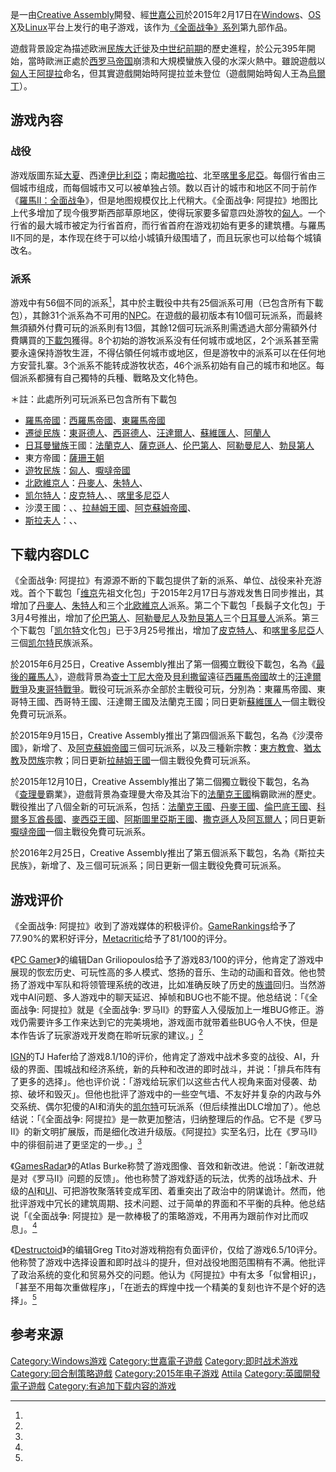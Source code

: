 {{NoteTA
| G1=Games
| G2 = Sega
}}
{{Infobox video game
| title = 全面战争: 阿提拉
| image = File:Total War Attila.png
| developer = [[Creative_Assembly|Creative Assembly]]
| publisher = [[世嘉|世嘉]]
| designer = 
| composer = 理察·比度 (Richard Bedow)
| engine = Warscape
| series = [[全面战争系列|全面战争系列]]
| released = '''Windows'''及'''OS X'''<br/>2015年2月17日 <br/>'''Linux'''<br/>2015年內
| genre = [[回合制策略游戏|回合制策略]]、[[即时战术游戏|即时战术]]
| modes =
| platforms = [[Windows|Windows]]、[[OS_X|OS X]]及[[Linux|Linux]]<ref>{{cite web|url=http://store.steampowered.com/app/325610/|title=Total War: ATTILA on Steam|work=steampowered.com|accessdate=2015-03-22|archive-date=2015-03-21|archive-url=https://web.archive.org/web/20150321160421/http://store.steampowered.com/app/325610|dead-url=no}}</ref>
}}

{{Vgname|全面战争：阿提拉|en=Total War: Attila}}是一由[[Creative_Assembly|Creative Assembly]]開發、經[[世嘉公司|世嘉公司]]於2015年2月17日在[[Windows|Windows]]、[[OS_X|OS X]]及[[Linux|Linux]]平台上发行的电子游戏，该作为[[全面战争系列|《全面战争》系列]]第九部作品。

遊戲背景設定為描述欧洲[[民族大迁徙|民族大迁徙]]及[[中世纪前期|中世纪前期]]的歷史進程，於公元395年開始，當時歐洲正處於[[西罗马帝国|西罗马帝国]]崩溃和大規模蠻族入侵的水深火熱中。雖說遊戲以[[匈人|匈人]]王[[阿提拉|阿提拉]]命名，但其實遊戲開始時阿提拉並未登位（遊戲開始時匈人王為[[烏爾丁|烏爾丁]]）。

== 游戏內容 ==
=== 战役 ===
游戏版圖东延[[大夏|大夏]]、西達[[伊比利亞|伊比利亞]]；南起[[撒哈拉|撒哈拉]]、北至[[喀里多尼亞|喀里多尼亞]]。每個行省由三個城市组成，而每個城市又可以被单独占领。数以百计的城市和地区不同于前作《[[羅馬II：全面战争|羅馬II：全面战争]]》，但是地图规模仅比上代稍大。《全面战争: 阿提拉》地图比上代多增加了现今俄罗斯西部草原地区，使得玩家要多留意四处游牧的[[匈人|匈人]]。一个行省的最大城市被定为行省首府，而行省首府在游戏初始有更多的建筑槽。与羅馬II不同的是，本作现在终于可以给小城镇升级围墙了，而且玩家也可以给每个城镇改名。

=== 派系 ===
游戏中有56個不同的派系<ref name="a11"/>，其中於主戰役中共有25個派系可用（已包含所有下載包），其餘31个派系為不可用的[[NPC|NPC]]。在遊戲的最初版本有10個可玩派系，而最終無須額外付費可玩的派系則有13個，其餘12個可玩派系則需透過大部分需額外付費購買的[[追加下載內容|下載包]]獲得。8个初始的游牧派系没有任何城市或地区，2个派系甚至需要永遠保持游牧生涯，不得佔領任何城市或地区，但是游牧中的派系可以在任何地方安营扎寨。3个派系不能转成游牧状态，46个派系初始有自己的城市和地区。每個派系都擁有自己獨特的兵種、戰略及文化特色。

＊註：此處所列可玩派系已包含所有下載包
*[[羅馬帝國|羅馬帝國]]：[[西羅馬帝國|西羅馬帝國]]、[[東羅馬帝國|東羅馬帝國]]
*[[民族大遷徙|遷徙民族]]：[[東哥德人|東哥德人]]、[[西哥德人|西哥德人]]、[[汪達爾人|汪達爾人]]、[[蘇維匯人|蘇維匯人]]、[[阿蘭人|阿蘭人]]
*[[日耳曼人|日耳曼]][[蠻族|蠻族]]王國：[[法蘭克人|法蘭克人]]、[[薩克遜人|薩克遜人]]、[[伦巴第人|伦巴第人]]、[[阿勒曼尼人|阿勒曼尼人]]、[[勃艮第人|勃艮第人]]
*東方帝國：[[薩珊王朝|薩珊王朝]]
*[[遊牧民族|遊牧民族]]：[[匈人|匈人]]、[[嚈噠帝國|嚈噠帝國]]
*[[北欧|北欧]][[維京人|維京人]]：[[丹麥日耳曼人|丹麥人]]、[[朱特人|朱特人]]、{{tsl|en|Geats|吉特人}}
*[[凯尔特人|凯尔特人]]：[[皮克特人|皮克特人]]、{{tsl|en|Eblani|艾布拉尼人}}、[[喀里多尼亞|喀里多尼亞]]人
*沙漠王國：{{tsl|en|Tanukhids|坦奴克人}}、{{tsl|en|Himyarite Kingdom|希木葉爾王國}}、[[拉赫姆王國|拉赫姆王國]]、[[阿克蘇姆帝國|阿克蘇姆帝國]]、{{tsl|en|Garamantes|加拉曼提人}}
*[[斯拉夫人|斯拉夫人]]：{{tsl|en|Antes (people)|安提人}}、{{tsl|en|Sclaveni|斯卡拉維人}}、{{tsl|en|Vistula Veneti|威尼第人}}

== 下载内容DLC ==
《全面战争: 阿提拉》有源源不断的下載包提供了新的派系、单位、战役来补充游戏。首个下載包「[[维京|维京]]先祖文化包」于2015年2月17日与游戏发售日同步推出，其增加了[[丹麥日耳曼人|丹麥人]]、[[朱特人|朱特人]]和{{tsl|en|Geats|吉特人}}三个[[北欧|北欧]][[維京人|維京人]]派系。第二个下載包「長鬍子文化包」于3月4号推出，增加了[[伦巴第人|伦巴第人]]、[[阿勒曼尼人|阿勒曼尼人]]及[[勃艮第人|勃艮第人]]三个[[日耳曼人|日耳曼人]]派系。第三个下載包「[[凯尔特|凯尔特]]文化包」已于3月25号推出，增加了[[皮克特人|皮克特人]]、{{tsl|en|Eblani|艾布拉尼人}}和[[喀里多尼亞|喀里多尼亞]]人三個[[凯尔特|凯尔特]]民族派系。

於2015年6月25日，Creative Assembly推出了第一個獨立戰役下載包，名為《[[最後的羅馬人|最後的羅馬人]]》，遊戲背景為[[查士丁尼大帝|查士丁尼大帝]]及[[貝利撒留|貝利撒留]]遠征[[西羅馬帝國|西羅馬帝國]]故土的[[汪達爾戰爭|汪達爾戰爭]]及[[東哥特戰爭|東哥特戰爭]]。戰役可玩派系亦全部於主戰役可玩，分別為：東羅馬帝國、東哥特王國、西哥特王國、汪達爾王國及法蘭克王國；同日更新[[蘇維匯人|蘇維匯人]]一個主戰役免費可玩派系。

於2015年9月15日，Creative Assembly推出了第四個派系下載包，名為《沙漠帝國》，新增了{{tsl|en|Tanukhids|坦奴克阿拉伯部落}}、{{tsl|en|Himyarite Kingdom|希木葉爾王國}}及[[阿克蘇姆帝國|阿克蘇姆帝國]]三個可玩派系，以及三種新宗教：[[東方教會|東方教會]]、[[猶太教|猶太教]]及[[閃族|閃族]]宗教；同日更新[[拉赫姆王國|拉赫姆王國]]一個主戰役免費可玩派系。

於2015年12月10日，Creative Assembly推出了第二個獨立戰役下載包，名為《[[查理曼|查理曼]]霸業》，遊戲背景為查理曼大帝及其治下的[[法蘭克王國|法蘭克王國]]稱霸歐洲的歷史。戰役推出了八個全新的可玩派系，包括：[[法蘭克王國|法蘭克王國]]、[[丹麥王國|丹麥王國]]、[[倫巴底王國|倫巴底王國]]、[[后倭马亚王朝|科爾多瓦酋長國]]、[[麥西亞王國|麥西亞王國]]、[[阿斯圖里亞斯王國|阿斯圖里亞斯王國]]、[[撒克遜人|撒克遜人]]及[[阿瓦爾人|阿瓦爾人]]；同日更新[[嚈噠帝國|嚈噠帝國]]一個主戰役免費可玩派系。

於2016年2月25日，Creative Assembly推出了第五個派系下載包，名為《斯拉夫民族》，新增了{{tsl|en|Antes (people)|安提人}}、{{tsl|en|Sclaveni|斯卡拉維人}}及{{tsl|en|Vistula Veneti|威尼第人}}三個可玩派系；同日更新{{tsl|en|Garamantes|加拉曼提人}}一個主戰役免費可玩派系。

== 游戏评价 ==
{{video game reviews
| GR = 77.90% <ref name="GR">{{Cite web|url=http://www.gamerankings.com/pc/849813-total-war-attila/index.html|title=Total War: Attila reviews|work=[[GameRankings|GameRankings]]|publisher=[[CBS_Interactive|CBS Interactive]]|accessdate=2015-02-13|archive-date=2015-02-19|archive-url=https://web.archive.org/web/20150219062351/http://www.gamerankings.com/pc/849813-total-war-attila/index.html|dead-url=no}}</ref>
| MC = 81/100 <ref name="MC">{{cite web|url=http://www.metacritic.com/game/pc/total-war-attila|title=Total War: Attila for PC reviews|work=[[Metacritic|Metacritic]]|publisher=[[CBS_Interactive|CBS Interactive]]|accessdate=2015-02-13|archive-date=2015-02-14|archive-url=https://web.archive.org/web/20150214082034/http://www.metacritic.com/game/pc/total-war-attila|dead-url=no}}</ref>
| Destruct = 6.5/10 <ref name="Destruct">{{cite web|url=http://www.destructoid.com/review-total-war-attila-287510.phtml|title=Review: Total War: Attila - Be the barbarian|author=Greg Tito|work=[[Destructoid|Destructoid]]|date=2015-02-12|accessdate=2015-02-13|archive-date=2015-02-13|archive-url=https://web.archive.org/web/20150213085833/http://www.destructoid.com/review-total-war-attila-287510.phtml|dead-url=no}}</ref>
| GameRev = {{Rating|4|5}} <ref>{{cite web|url=http://www.gamerevolution.com/review/total-war-attila|title=Total War: ATTILA review|author=Griffin Vacheron|work=[[Game_Revolution|Game Revolution]]|date=2015-02-12|accessdate=2015-02-13|archive-date=2015-02-24|archive-url=https://web.archive.org/web/20150224183056/http://www.gamerevolution.com/review/total-war-attila|dead-url=no}}</ref>
| GRadar = {{Rating|4|5}} <ref name="GRadar">{{cite web|url=http://www.gamesradar.com/total-war-attila-review/|title=Total War: Attila review|author=Atlas Burke|work=[[GamesRadar|GamesRadar]]|date=2015-02-12|accessdate=2015-02-13|archive-date=2015-02-24|archive-url=https://web.archive.org/web/20150224192029/http://www.gamesradar.com/total-war-attila-review/|dead-url=no}}</ref>
| GSpot = 7/10 <ref>{{cite web|url=http://www.gamespot.com/reviews/total-war-attila-review/1900-6416029/|title=Total War: Attila review: Horders|author=Nick Capozzoli|work=[[GameSpot|GameSpot]]|date=2015-02-12|accessdate=2015-02-13|archive-date=2015-02-14|archive-url=https://web.archive.org/web/20150214132405/http://www.gamespot.com/reviews/total-war-attila-review/1900-6416029/|dead-url=no}}</ref>
| IGN = 8.1/10 <ref name="IGN">{{cite web|url=http://www.ign.com/articles/2015/02/12/total-war-attila-review|title=Total War: Attila review: Greatness from the Ashes|author=TJ Hafer|work=[[IGN|IGN]]|date=2015-02-13|accessdate=2015-02-13|archive-date=2015-02-13|archive-url=https://web.archive.org/web/20150213060556/http://www.ign.com/articles/2015/02/12/total-war-attila-review|dead-url=no}}</ref>
| PCGUS = 83/100 <ref name="PCGUS">{{cite web|url=http://www.pcgamer.com/total-war-attila-review/|title=Total War: Attila review|author=Dan Griliopoulos|work=[[PC_Gamer|PC Gamer]]|date=2015-02-12|accessdate=2015-02-13|archive-date=2015-02-14|archive-url=https://web.archive.org/web/20150214085147/http://www.pcgamer.com/total-war-attila-review/|dead-url=no}}</ref>
| Poly = 8/10 <ref>{{cite web|url=http://www.polygon.com/2015/2/12/7993659/total-war-attila-review-PC|title=Total War: Attila review: The Empire|author=Colin Campbell|work=[[Polygon_(website)|Polygon]]|date=2015-02-12|accessdate=2015-02-13|archive-date=2015-02-12|archive-url=https://web.archive.org/web/20150212211052/http://www.polygon.com/2015/2/12/7993659/total-war-attila-review-PC|dead-url=no}}</ref>
| rev1 = [[Hardcore_Gamer|Hardcore Gamer]]
| rev1Score = 4/5<ref name="hardcore gamer review">{{cite web|url=http://www.hardcoregamer.com/2015/02/13/review-total-war-attila/134408/|title=Review: Total War: ATTILA|work=[[Hardcore_Gamer|Hardcore Gamer]]|publisher=Hardcore Gamer|first=Geoff|last=Thew|date=13 February 2015|accessdate=13 March 2015|archive-url=https://web.archive.org/web/20170705203044/http://www.hardcoregamer.com/2015/02/13/review-total-war-attila/134408/|archive-date=2017-07-05|dead-url=yes}}</ref>
}}
《全面战争: 阿提拉》收到了游戏媒体的积极评价。[[GameRankings|GameRankings]]给予了77.90%的累积好评分，[[Metacritic|Metacritic]]给予了81/100的评分。

《[[PC_Gamer|PC Gamer]]》的编辑Dan Griliopoulos给予了游戏83/100的评分，他肯定了游戏中展现的恢宏历史、可玩性高的多人模式、悠扬的音乐、生动的动画和音效。他也赞扬了游戏中军队和将领管理系统的改进，比如准确反映了历史的[[族谱|族谱]]回归。当然游戏中AI问题、多人游戏中的聊天延迟、掉帧和BUG也不能不提。他总结说：「《全面战争: 阿提拉》就是《全面战争: 罗马II》的野蛮人入侵版加上一堆BUG修正。游戏仍需要许多工作来达到它的完美境地，游戏面市就带着些BUG令人不快，但是本作告诉了玩家游戏开发商在聆听玩家的建议。」<ref name="PCGUS" />

[[IGN|IGN]]的TJ Hafer给了游戏8.1/10的评价，他肯定了游戏中战术多变的战役、AI，升级的界面、围城战和经济系统，新的兵种和改进的即时战斗，并说：「排兵布阵有了更多的选择」。他也评价说：「游戏给玩家们以这些古代人视角来面对侵袭、劫掠、破坏和毁灭」。但他也批评了游戏中的一些空气墙、不友好并复杂的内政与外交系统、偶尔犯傻的AI和消失的[[凯尔特|凯尔特]]可玩派系（但后续推出DLC增加了）。他总结说：「《全面战争: 阿提拉》是一款更加整洁，归纳整理后的作品。它不是《罗马II》的新文明扩展版，而是细化改进升级版。《阿提拉》实至名归，比在《罗马II》中的徘徊前进了更坚定的一步。」<ref name="IGN" />

《[[GamesRadar|GamesRadar]]》的Atlas Burke称赞了游戏图像、音效和新改进。他说：「新改进就是对《罗马II》问题的反馈」。他也称赞了游戏舒适的玩法，优秀的战场战术、升级的[[AI|AI]]和[[UI|UI]]、可把游牧聚落转变成军团、着重突出了政治中的阴谋诡计。然而，他批评游戏中冗长的建筑周期、技术问题、过于简单的界面和不平衡的兵种。他总结说「《全面战争: 阿提拉》是一款棒极了的策略游戏，不用再为跟前作对比而叹息」。<ref name="GRadar" />

《[[Destructoid|Destructoid]]》的编辑Greg Tito对游戏稍抱有负面评价，仅给了游戏6.5/10评分。他称赞了游戏中选择设置和即时战斗的提升，但对战役地图范围稍有不满。他批评了政治系统的变化和贸易外交的问题。他认为《阿提拉》中有太多「似曾相识」，「甚至不用每次重做程序」，「在逝去的辉煌中找一个精美的复刻也许不是个好的选择」。<ref name="Destruct" />

== 参考来源 ==
{{Reflist}}

{{Creative Assembly}}

{{DEFAULTSORT:Total War, Attila}}
[[Category:Windows游戏|Category:Windows游戏]]
[[Category:世嘉電子遊戲|Category:世嘉電子遊戲]]
[[Category:即时战术游戏|Category:即时战术游戏]]
[[Category:回合制策略遊戲|Category:回合制策略遊戲]]
[[Category:2015年电子游戏|Category:2015年电子游戏]]
[[Category:全面战争系列|Attila]]
[[Category:英國開發電子遊戲|Category:英國開發電子遊戲]]
[[Category:有追加下载内容的游戏|Category:有追加下载内容的游戏]]